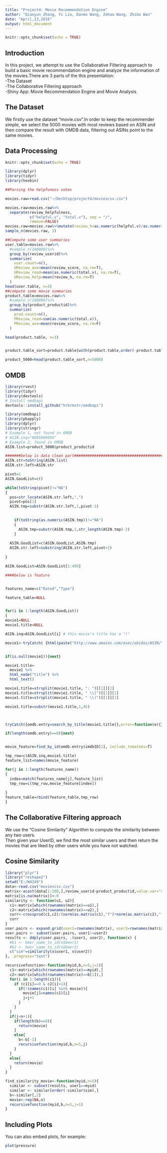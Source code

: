 ```yaml
---
title: "Project4: Movie Recommendation Engine"
author: "Qianyun Zhang, Yi Liu, Danmo Wang, Zehao Wang, Zhibo Wan"
date: "April,13,2016"
output: html_document
---
```


```r
knitr::opts_chunk$set(echo = TRUE)
```

## Introduction
In this project, we attempt to use the Collaborative Filtering approach to build a basic movie recommendation engine and analyze the information of the movies.There are 3 parts of the this presentation:   
-The Dataset  
-The Collaborative Filtering approach  
-Shiny App: Movie Recommendation Engine and Movie Analysis   

## The Dataset  
We firstly use the dataset "movie.csv".In order to keep the recommender simple, we select the 5000 movies with most reviews based on ASIN and then compare the result with OMDB data, filtering out ASINs point to the same movies.   

## Data Processing  
```r
knitr::opts_chunk$set(echo = TRUE)

library(dplyr)
library(tidyr)
library(hexbin)

##Parsing the helpfuness votes

movies.raw=read.csv("~/Desktop/project4/moviescsv.csv")

movies.raw=movies.raw%>%
  separate(review_helpfulness, 
           c("helpful.v", "total.v"), sep = "/", 
           remove=FALSE)
movies.raw=movies.raw%>%mutate(review_h=as.numeric(helpful.v)/as.numeric(total.v))
sample_n(movies.raw, 3)

##Compute some user summaries
user.table=movies.raw%>%
  #sample_n(100000)%>%
  group_by(review_userid)%>%
  summarize(
    user.count=n(),
    UReview_ave=mean(review_score, na.rm=T),
    UReview_read=mean(as.numeric(total.v), na.rm=T),
    UReview_help=mean(review_h, na.rm=T)
  )
head(user.table, n=3)
##compute some movie summaries
product.table=movies.raw%>%
  #sample_n(100000)%>%
  group_by(product_productid)%>%
  summarize(
    prod.count=n(),
    PReview_read=sum(as.numeric(total.v)),
    PReview_ave=mean(review_score, na.rm=F)
  )

head(product.table, n=3)


product.table_sort=product.table[with(product.table,order(-product.table$prod.count)),]

product_5000=head(product.table_sort,n=5000)
```

## OMDB  
```r
library(rvest)
library(tidyr)
library(devtools)
# Install omdbapi
devtools::install_github("hrbrmstr/omdbapi")

library(omdbapi)
library(pbapply)
library(dplyr)
library(stringr)
# Example 1, not found in OMDB
# ASIN.inq="000500005X" 
# Example 2, found in OMDB
ASIN.list=product_5000$product_productid

#######below is data clean part###################################################################
ASIN.str=toString(ASIN.list)
ASIN.str.left=ASIN.str

pivot=1
ASIN.GoodList=c()

while(toString(pivot)!="NA")
{
  pos=str_locate(ASIN.str.left,",")
  pivot=pos[1]
  ASIN.tmp=substr(ASIN.str.left,1,pivot-1)
  

    if(toString(as.numeric(ASIN.tmp))!="NA")
    {
      ASIN.tmp=substr(ASIN.tmp,1,str_length(ASIN.tmp)-2)
    }
  
  ASIN.GoodList=c(ASIN.GoodList,ASIN.tmp)
  ASIN.str.left=substring(ASIN.str.left,pivot+2)
  
}

ASIN.GoodList=ASIN.GoodList[1:499]

####below is feature 


features_name=c("Rated","Type")

feature_table=NULL


for(i in 1:length(ASIN.GoodList))
{
movie1=NULL
movie1.title=NULL

ASIN.inq=ASIN.GoodList[i] # this movie's title has a "("

movie1<-tryCatch( {html(paste("http://www.amazon.com/exec/obidos/ASIN/", ASIN.inq, sep=""))},error=function(e){})


if(is.null(movie1)){next}

movie1.title=
  movie1 %>% 
  html_node("title") %>%
  html_text()

movie1.title=strsplit(movie1.title, ": ")[[1]][2]
movie1.title=strsplit(movie1.title, " \\[")[[1]][1]
movie1.title=strsplit(movie1.title, " \\(")[[1]][1]

movie1.title=substr(movie1.title,1,45)



tryCatch({omdb.entry=search_by_title(movie1.title)},error=function(e){})

if(length(omdb.entry)==0){next}


movie_feature=find_by_id(omdb.entry$imdbID[1], include_tomatoes=T)

tmp_row=c(ASIN.inq,movie1.title)
feature_list=names(movie_feature)

for(j in 1:length(features_name))
{
  index=match(features_name[j],feature_list)
  tmp_row=c(tmp_row,movie_feature[index])
  
}
feature_table=rbind(feature_table,tmp_row)
}
```


## The Collaborative Filtering approach
We use the "Cosine Similarity" Algorithm to compute the similarity between any two users.  
Then given your UserID, we find the most similar users and then return the movies that are liked by other users while you have not watched.

## Cosine Similarity
```r
library("plyr")
library("reshape2")
setwd("E:/W4249")
data<-read.csv("moviescsv.csv")
matrix<-acast(data[1:200,],review_userid~product_productid,value.var="review_score")
matrix[is.na(matrix)]<-0
similarity <- function(u1, u2){
  c1<-matrix[which(rownames(matrix)==u1),]
  c2<-matrix[which(rownames(matrix)==u2),]
  corr<-crossprod(c1,c2)/(norm(as.matrix(c1),"f")*norm(as.matrix(c2),"f"))
  corr
}
user.pairs <- expand.grid(user1=rownames(matrix), user2=rownames(matrix))
user.pairs <- subset(user.pairs, user1!=user2)
results <- ddply(user.pairs, .(user1, user2), function(x) {
  #b1 <- beer_name_to_id(x$beer1)
  #b2 <- beer_name_to_id(x$beer2)
  c("sim"=similarity(x$user1, x$user2))
}, .progress="text")

recursivefunction<-function(myid,b,n=5,j=1){
  c1<-matrix[which(rownames(matrix)==myid),]
  c2<-matrix[which(rownames(matrix)==b[1]),]
  for(i in 1:length(c1)){
    if (c1[i]==0 & c2[i]>1){
      if(!(names(c1)[i] %in% movie)){
        movie[j]=names(c1)[i]
        j=j+1
      }
    }
  }
  if(j<n+1){
    if(length(b)==0){
      return(movie)
    }
    else{
      b<-b[-1]
      recursivefunction(myid,b,n=5,j)
    }
  }
  else{
    return(movie)
  }
} 

find_similarity_movie<-function(myid,n=5){
  similar <- subset(results, user1==myid)
  similar <- similar[order(-similar$sim),]
  b<-similar[,2]
  movie<-rep(NA,n)
  recursivefunction(myid,b,n=5,j=1)
}
```
 






## Including Plots

You can also embed plots, for example:

```r
plot(pressure)
```

